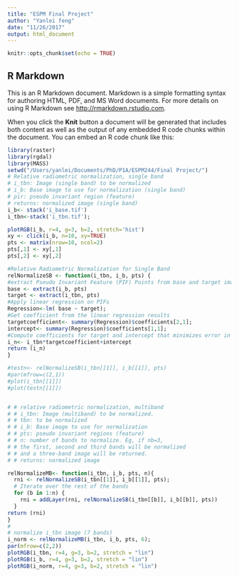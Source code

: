 ```yaml
---
title: "ESPM Final Project"
author: "Yanlei feng"
date: "11/26/2017"
output: html_document
---
```


```r
knitr::opts_chunk$set(echo = TRUE)
```

## R Markdown

This is an R Markdown document. Markdown is a simple formatting syntax for authoring HTML, PDF, and MS Word documents. For more details on using R Markdown see <http://rmarkdown.rstudio.com>.

When you click the **Knit** button a document will be generated that includes both content as well as the output of any embedded R code chunks within the document. You can embed an R code chunk like this:

```r
library(raster)
library(rgdal)
library(MASS)
setwd("/Users/yanlei/Documents/PhD/P1A/ESPM244/Final Project/")
# Relative radiometric normalization, single band
# i_tbn: Image (single band) to be normalized
# i_b: Base image to use for normalization (single band)
# pir: pseudo invariant region (feature)
# returns: normalized image (single band)
i_b<- stack('i_base.tif')
i_tbn<-stack('i_tbn.tif');
```

```r
plotRGB(i_b, r=4, g=3, b=2, stretch='hist')
xy <- click(i_b, n=10, xy=TRUE)
pts <- matrix(nrow=10, ncol=2)
pts[,1] <- xy[,1]
pts[,2] <- xy[,2]
```

```r

#Relative Radiometric Normalization for Single Band
relNormalizeSB <- function(i_tbn, i_b, pts) {
#extract Pseudo Invariant Feature (PIF) Points from base and target images
base <- extract(i_b, pts)
target <- extract(i_tbn, pts)
#Apply linear regression on PIFs
Regression<-lm( base ~ target);
#Get coefficient from the linear regression results
targetcoefficient<- summary(Regression)$coefficients[2,1];
intercept<- summary(Regression)$coefficients[1,1];
#Compute coefficients for target and intercept that minimizes error in targetcoefficient*i_tbn + intercept = i_b
i_n<- i_tbn*targetcoefficient+intercept
return (i_n)
}

#testn<- relNormalizeSB(i_tbn[[1]], i_b[[1]], pts)
#par(mfrow=c(2,1))
#plot(i_tbn[[1]])
#plot(testn[[1]])


# # relative radiometric normalization, multiband
# # i_tbn: Image (multiband) to be normalized.
# # tbn: to be normalized
# # i_b: Base image to use for normalization
# # pts: pseudo invariant regions (feature)
# # n: number of bands to normalize. Eg, if nb=3,
# # the first, second and third bands will be normalized
# # and a three-band image will be returned.
# # returns: normalized image

relNormalizeMB<- function(i_tbn, i_b, pts, n){
  rni <- relNormalizeSB(i_tbn[[1]], i_b[[1]], pts);
  # Iterate over the rest of the bands
  for (b in 1:n) {
    rni = addLayer(rni, relNormalizeSB(i_tbn[[b]], i_b[[b]], pts))
  }
return (rni)
}
# 
# normalize i_tbn image (7 bands)
i_norm <- relNormalizeMB(i_tbn, i_b, pts, 6);
par(mfrow=c(2,2))
plotRGB(i_tbn, r=4, g=3, b=2, stretch = "lin")
plotRGB(i_b, r=4, g=3, b=2, stretch = "lin")
plotRGB(i_norm, r=4, g=3, b=2, stretch = "lin")
```

